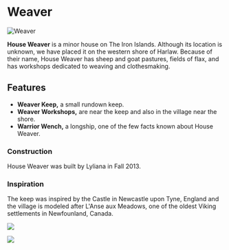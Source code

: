 

# Weaver

<Image
  src="https://cdn.sanity.io/images/1as7cn02/production/80ee30cb51b1a4c7653e7d5eb2ce06864a780601-1280x720.png?w=976&h=350&fit=crop&crop=center&auto=format"
  alt="Weaver"
  width={976}
  height={350}
/>

<ProjectDetails
  floatRight
  region="Iron Islands"
  house="House Weaver"
  type="Keep"
  status="Completed"
  warp="/warp weaver"
  projectLead="Lyliana"
  dateStarted="October 27, 2013"
  dateCompleted="October 27, 2013"
/>

**House Weaver** is a minor house on The Iron Islands. Although its location is unknown, we have placed it on the western shore of Harlaw. Because of their name, House Weaver has sheep and goat pastures, fields of flax, and has workshops dedicated to weaving and clothesmaking.

## Features

- **Weaver Keep,** a small rundown keep.
- **Weaver Workshops,** are near the keep and also in the village near the shore.
- **Warrior Wench,** a longship, one of the few facts known about House Weaver.

### Construction

House Weaver was built by Lyliana in Fall 2013.

### Inspiration

The keep was inspired by the Castle in Newcastle upon Tyne, England and the village is modeled after L'Anse aux Meadows, one of the oldest Viking settlements in Newfounland, Canada.

![](https://cdn.sanity.io/images/1as7cn02/production/ba78339e12aa13e775fca2e2493d7954192a34ad-1800x1192.jpg)

![](https://cdn.sanity.io/images/1as7cn02/production/24e4a7d287980366c203abcb2354a0a595906f2c-700x412.jpg)
